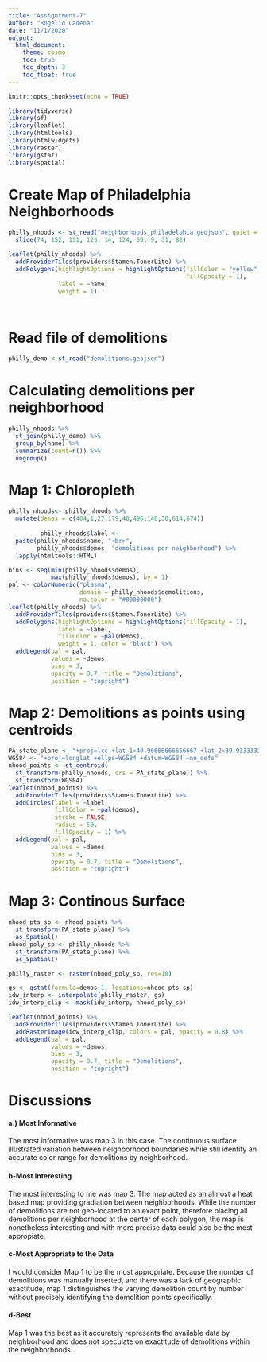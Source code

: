 ```yaml
---
title: "Assigntment-7"
author: "Rogelio Cadena"
date: "11/1/2020"
output: 
  html_document:
    theme: cosmo
    toc: true
    toc_depth: 3
    toc_float: true
---
```


```r
knitr::opts_chunk$set(echo = TRUE)
```

```r
library(tidyverse)
library(sf)
library(leaflet)
library(htmltools)
library(htmlwidgets)
library(raster)
library(gstat)
library(spatial)
```

# Create Map of Philadelphia Neighborhoods
```r
philly_nhoods <- st_read("neighborhoods_philadelphia.geojson", quiet = TRUE) %>%
  slice(74, 152, 151, 123, 14, 124, 50, 9, 31, 82)

leaflet(philly_nhoods) %>%
  addProviderTiles(providers$Stamen.TonerLite) %>%
  addPolygons(highlightOptions = highlightOptions(fillColor = "yellow", 
                                                  fillOpacity = 1),
              label = ~name, 
              weight = 1) 

  
```

# Read file of demolitions
```r
philly_demo <-st_read("demolitions.geojson")
```

# Calculating demolitions per neighborhood 

```r
philly_nhoods %>% 
  st_join(philly_demo) %>% 
  group_by(name) %>% 
  summarize(count=n()) %>% 
  ungroup()
```


# Map 1: Chloropleth

```r
philly_nhoods<- philly_nhoods %>%
  mutate(demos = c(404,1,27,179,48,496,140,30,614,674))
         
         philly_nhoods$label <- 
  paste(philly_nhoods$name, "<br>", 
        philly_nhoods$demos, "demolitions per neighborhood") %>% 
  lapply(htmltools::HTML)

bins <- seq(min(philly_nhoods$demos),
            max(philly_nhoods$demos), by = 1)
pal <- colorNumeric("plasma", 
                    domain = philly_nhoods$demolitions,
                    na.color = "#00000000")
leaflet(philly_nhoods) %>%
  addProviderTiles(providers$Stamen.TonerLite) %>%
  addPolygons(highlightOptions = highlightOptions(fillOpacity = 1),
              label = ~label,
              fillColor = ~pal(demos),
              weight = 1, color = "black") %>% 
  addLegend(pal = pal, 
            values = ~demos,
            bins = 3,
            opacity = 0.7, title = "Demolitions",
            position = "topright")
```

# Map 2: Demolitions as points using centroids 

```r
PA_state_plane <- "+proj=lcc +lat_1=40.96666666666667 +lat_2=39.93333333333333 +lat_0=39.33333333333334 +lon_0=-77.75 +x_0=600000 +y_0=0 +ellps=GRS80 +datum=NAD83 +to_meter=0.3048006096012192 +no_defs "
WGS84 <- "+proj=longlat +ellps=WGS84 +datum=WGS84 +no_defs"
nhood_points <- st_centroid(
  st_transform(philly_nhoods, crs = PA_state_plane)) %>%
  st_transform(WGS84)
leaflet(nhood_points) %>%
  addProviderTiles(providers$Stamen.TonerLite) %>%
  addCircles(label = ~label,
             fillColor = ~pal(demos),
             stroke = FALSE, 
             radius = 50, 
             fillOpacity = 1) %>% 
  addLegend(pal = pal, 
            values = ~demos,
            bins = 3,
            opacity = 0.7, title = "Demolitions",
            position = "topright")
```

# Map 3: Continous Surface

```r
nhood_pts_sp <- nhood_points %>%
  st_transform(PA_state_plane) %>%
  as_Spatial()
nhood_poly_sp <- philly_nhoods %>%
  st_transform(PA_state_plane) %>%
  as_Spatial()
```


```r
philly_raster <- raster(nhood_poly_sp, res=10)
```

```r
gs <- gstat(formula=demos~1, locations=nhood_pts_sp)
idw_interp <- interpolate(philly_raster, gs)
idw_interp_clip <- mask(idw_interp, nhood_poly_sp)
```

```r
leaflet(nhood_points) %>%
  addProviderTiles(providers$Stamen.TonerLite) %>%
  addRasterImage(idw_interp_clip, colors = pal, opacity = 0.8) %>% 
  addLegend(pal = pal, 
            values = ~demos,
            bins = 3,
            opacity = 0.7, title = "Demolitions",
            position = "topright")
```

# Discussions 

#### a.) Most Informative 

The most informative was map 3 in this case. The continuous surface illustrated variation between neighborhood boundaries while still identify an accurate color range for demolitions by neighborhood.

#### b-Most Interesting

The most interesting to me was map 3. The map acted as an almost a heat based map providing gradiation between neighborhoods. While the number of demolitions are not geo-located to an exact point, therefore placing all demolitions per neighborhood at the center of each polygon, the map is nonetheless interesting and with more precise data could also be the most appropiate.

#### c-Most Appropriate to the Data 

I would consider Map 1 to be the most appropriate. Because the number of demolitions was manually inserted, and there was a lack of geographic exactitude, map 1 distinguishes the varying demolition count by number without precisely identifying the demolition points specifically. 

#### d-Best

Map 1 was the best as it accurately represents the available data by neighborhood and does not speculate on exactitude of demolitions within the neighborhoods.

